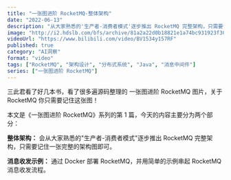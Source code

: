 ```yaml
---
title: "一张图进阶 RocketMQ-整体架构"
date: "2022-06-13"
description: "从大家熟悉的'生产者-消费者模式'逐步推出 RocketMQ 完整架构，只需要记住一张完整的架构图即可。"
image: "http://i2.hdslb.com/bfs/archive/81a2a22d0b18821e1a74bc931923f3052a38b771.jpg"
videoUrl: "https://www.bilibili.com/video/BV1534y157RF"
published: true
category: "AI洞察"
format: "video"
tags: ["RocketMQ", "架构设计", "分布式系统", "Java", "消息中间件"]
series: ["一张图进阶 RocketMQ"]
---
```


三此君看了好几本书，看了很多遍源码整理的 一张图进阶 RocketMQ 图片，关于 RocketMQ 你只需要记住这张图！

本文是《一张图进阶 RocketMQ》系列的第 1 篇，今天的内容主要分为两个部分：

**整体架构：** 会从大家熟悉的"生产者-消费者模式"逐步推出 RocketMQ 完整架构，只需要记住一张完整的架构图即可。

**消息收发示例：** 通过 Docker 部署 RocketMQ，并用简单的示例串起 RocketMQ 消息收发流程。
 